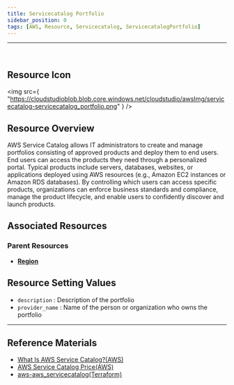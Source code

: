 ```yaml
---
title: Servicecatalog Portfolio
sidebar_position: 0
tags: [AWS, Resource, Servicecatalog, ServicecatalogPortfolio]
---
```


<hr />
<br />

## Resource Icon

<img
    src={
        "https://cloudstudioblob.blob.core.windows.net/cloudstudio/awsImg/servicecatalog-servicecatalog_portfolio.png"
    }
/>

## Resource Overview

AWS Service Catalog allows IT administrators to create and manage portfolios consisting of approved products and deploy them to end users. 
End users can access the products they need through a personalized portal. 
Typical products include servers, databases, websites, or applications deployed using AWS resources (e.g., Amazon EC2 instances or Amazon RDS databases). By controlling which users can access specific products, organizations can enforce business standards and compliance, manage the product lifecycle, and enable users to confidently discover and launch products.

## Associated Resources

### Parent Resources

-   [**Region**](https://docs.cstudio.app/en/docs/resource/aws/Base/Region)

## Resource Setting Values

-   `description` : Description of the portfolio
-   `provider_name` : Name of the person or organization who owns the portfolio

---

## Reference Materials

-   [What Is AWS Service Catalog?(AWS)](https://docs.aws.amazon.com/servicecatalog/latest/dg/what-is-service-catalog.html)
-   [AWS Service Catalog Price(AWS)](https://aws.amazon.com/ko/servicecatalog/pricing/?nc2=type_a)
-   [aws-aws_servicecatalog(Terraform)](https://registry.terraform.io/providers/hashicorp/aws/latest/docs/resources/servicecatalog_tag_option)
